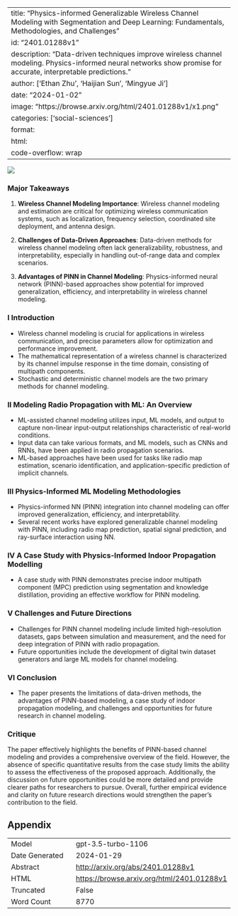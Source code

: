 
---
title: "Physics-informed Generalizable Wireless Channel Modeling with Segmentation and Deep Learning: Fundamentals, Methodologies, and Challenges"
id: "2401.01288v1"
description: "Data-driven techniques improve wireless channel modeling. Physics-informed neural networks show promise for accurate, interpretable predictions."
author: ['Ethan Zhu', 'Haijian Sun', 'Mingyue Ji']
date: "2024-01-02"
image: "https://browse.arxiv.org/html/2401.01288v1/x1.png"
categories: ['social-sciences']
format:
  html:
    code-overflow: wrap
---

![](https://browse.arxiv.org/html/2401.01288v1/x1.png)

### Major Takeaways

1. **Wireless Channel Modeling Importance**: Wireless channel modeling and estimation are critical for optimizing wireless communication systems, such as localization, frequency selection, coordinated site deployment, and antenna design.

2. **Challenges of Data-Driven Approaches**: Data-driven methods for wireless channel modeling often lack generalizability, robustness, and interpretability, especially in handling out-of-range data and complex scenarios.

3. **Advantages of PINN in Channel Modeling**: Physics-informed neural network (PINN)-based approaches show potential for improved generalization, efficiency, and interpretability in wireless channel modeling.


### I Introduction

- Wireless channel modeling is crucial for applications in wireless communication, and precise parameters allow for optimization and performance improvement.
- The mathematical representation of a wireless channel is characterized by its channel impulse response in the time domain, consisting of multipath components.
- Stochastic and deterministic channel models are the two primary methods for channel modeling.


### II Modeling Radio Propagation with ML: An Overview

- ML-assisted channel modeling utilizes input, ML models, and output to capture non-linear input-output relationships characteristic of real-world conditions.
- Input data can take various formats, and ML models, such as CNNs and RNNs, have been applied in radio propagation scenarios.
- ML-based approaches have been used for tasks like radio map estimation, scenario identification, and application-specific prediction of implicit channels.


### III Physics-Informed ML Modeling Methodologies

- Physics-informed NN (PINN) integration into channel modeling can offer improved generalization, efficiency, and interpretability.
- Several recent works have explored generalizable channel modeling with PINN, including radio map prediction, spatial signal prediction, and ray-surface interaction using NN.


### IV A Case Study with Physics-Informed Indoor Propagation Modelling

- A case study with PINN demonstrates precise indoor multipath component (MPC) prediction using segmentation and knowledge distillation, providing an effective workflow for PINN modeling.


### V Challenges and Future Directions

- Challenges for PINN channel modeling include limited high-resolution datasets, gaps between simulation and measurement, and the need for deep integration of PINN with radio propagation.
- Future opportunities include the development of digital twin dataset generators and large ML models for channel modeling.


### VI Conclusion

- The paper presents the limitations of data-driven methods, the advantages of PINN-based modeling, a case study of indoor propagation modeling, and challenges and opportunities for future research in channel modeling.

### Critique

The paper effectively highlights the benefits of PINN-based channel modeling and provides a comprehensive overview of the field. However, the absence of specific quantitative results from the case study limits the ability to assess the effectiveness of the proposed approach. Additionally, the discussion on future opportunities could be more detailed and provide clearer paths for researchers to pursue. Overall, further empirical evidence and clarity on future research directions would strengthen the paper's contribution to the field.

## Appendix

|          |          |
|----------|----------|
| Model     | gpt-3.5-turbo-1106       |
| Date Generated     | 2024-01-29       |
| Abstract | [http://arxiv.org/abs/2401.01288v1](http://arxiv.org/abs/2401.01288v1)        |
| HTML     | [https://browse.arxiv.org/html/2401.01288v1](https://browse.arxiv.org/html/2401.01288v1)       |
| Truncated       | False       |
| Word Count       | 8770       |